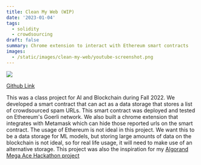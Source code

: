 ```yaml
---
title: Clean My Web (WIP)
date: '2023-01-04'
tags: 
  - solidity
  - crowdsourcing
draft: false
summary: Chrome extension to interact with Ethereum smart contracts
images: 
  - /static/images/clean-my-web/youtube-screenshot.png
---
```


![](/static/images/clean-my-web/youtube-screenshot.png)

[Github Link](https://github.com/AI-and-Blockchain/F22_Web_Spam_Cleanup)

This was a class project for AI and Blockchain during Fall 2022.
We developed a smart contract that can act as a data storage that stores a list of crowdsourced spam URLs. This smart contract was deployed and tested on Ethereum's Goerli network.
We also built a chrome extension that integrates with Metamask which can hide those reported urls on the smart contract.
The usage of Ethereum is not ideal in this project. 
We want this to be a data storage for ML models, but storing large amounts of data on the blockchain is not ideal, so for real life usage, it will need to make use of an alternative storage.
This project was also the inspiration for my [Algorand Mega Ace Hackathon project](/blog/mega-ace-hackathon)
